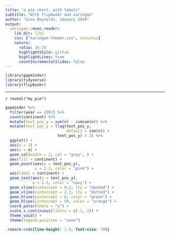 ```yaml
---
title: "a pie chart, with labels"
subtitle: "With flipbookr and xaringan"
author: "Gina Reynolds, January 2019"
output:
  xaringan::moon_reader:
    lib_dir: libs
    css: ["xaringan-themer.css", ninjutsu]
    nature:
      ratio: 16:10
      highlightStyle: github
      highlightLines: true
      countIncrementalSlides: false
---
```



```r
library(gapminder)
library(tidyverse)
library(flipbookr)
```

---



`r reveal("my_pie")`

```r
gapminder %>% 
  filter(year == 2002) %>% 
  count(continent) %>% 
  mutate(text_pos_y = sum(n) - cumsum(n)) %>% 
  mutate(text_pos_y = (lag(text_pos_y, 
                           default = sum(n)) + 
                       text_pos_y) / 2) %>% 
  ggplot() +
  aes(x = 1) +
  aes(y = n) +
  geom_col(width = 2, col = "grey", ) + 
  aes(fill = continent) +
  geom_point(aes(y = text_pos_y), 
             x = 2.3, color = "pink") +
  aes(label = continent) +
  geom_text(aes(y = text_pos_y), 
            x = 2.3, color = "navy") +
  geom_vline(xintercept = 0:2, lty = "dashed") +
  geom_vline(xintercept = 2.3, lty = "dotted") +
  geom_hline(yintercept = 0, color = "green") +
  geom_hline(yintercept = 50, color = "orange") +
  coord_polar(theta = "y") +
  scale_x_continuous(limits = c(-1, 3)) +
  theme_void() +
  theme(legend.position = "none")
```




```css
.remark-code{line-height: 1.5; font-size: 70%}
```
